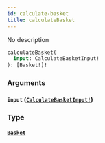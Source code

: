```yaml
---
id: calculate-basket
title: calculateBasket
---
```


No description

```graphql
calculateBasket(
  input: CalculateBasketInput!
): [Basket!]!

```

### Arguments

#### `input` ([`CalculateBasketInput!`](/docs/graphql/inputs/calculate-basket-input))

### Type

#### [`Basket`](/docs/graphql/objects/basket)

